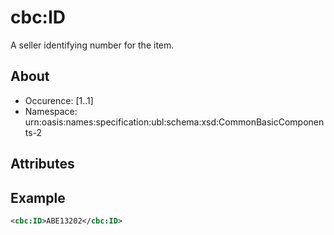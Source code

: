 # cbc:ID
A seller identifying number for the item. 

## About
* Occurence: [1..1]
* Namespace: urn:oasis:names:specification:ubl:schema:xsd:CommonBasicComponents-2

## Attributes

## Example 
```xml
<cbc:ID>ABE13202</cbc:ID>
```


